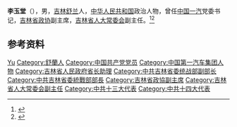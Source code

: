 {{Otheruses|other=名为李玉堂的其他人物|李玉堂}}

'''李玉堂'''（{{bd|1938年||2020年|8月9日|catIdx=Li}}），男，[[吉林|吉林]][[舒兰|舒兰]]人，[[中华人民共和国|中华人民共和国]]政治人物，曾任[[中国一汽|中国一汽]]党委书记，[[吉林省政协|吉林省政协]]副主席，[[吉林省人大常委会|吉林省人大常委会]]副主任。<ref>{{Cite book|title=中华人民共和国职官志|author=何虎生, 李耀东, 向常福主编|publisher=中国社会出版社|year=2003|isbn=9787800883934|location=北京|pages=}}</ref><ref>{{Cite web|title=沉痛悼念我校杰出校友、吉林省人大常委会原副主任、吉林省政协原副主席、中国一汽原党委书记李玉堂先生|url=http://www.news.ccut.edu.cn/2020/0811/c5018a91866/page.htm|accessdate=2020-09-03|work=长春工业大学|archive-date=2020-10-30|archive-url=https://web.archive.org/web/20201030020645/http://www.news.ccut.edu.cn/2020/0811/c5018a91866/page.htm|dead-url=no}}</ref>

== 参考资料 ==
{{reflist}}

{{中国人物小作品}}

{{Authority control}}
{{DEFAULTSORT:Li李}}
[[Category:李姓|Yu]]
[[Category:舒蘭人|Category:舒蘭人]]
[[Category:中国共产党党员|Category:中国共产党党员]]
[[Category:中国第一汽车集团人物|Category:中国第一汽车集团人物]]
[[Category:吉林省人民政府省长助理|Category:吉林省人民政府省长助理]]
[[Category:中共吉林省委统战部副部长|Category:中共吉林省委统战部副部长]]
[[Category:中共吉林省委統戰部部長|Category:中共吉林省委統戰部部長]]
[[Category:吉林省政協副主席|Category:吉林省政協副主席]]
[[Category:吉林省人大常委会副主任|Category:吉林省人大常委会副主任]]
[[Category:中共十三大代表|Category:中共十三大代表]]
[[Category:中共十四大代表|Category:中共十四大代表]]